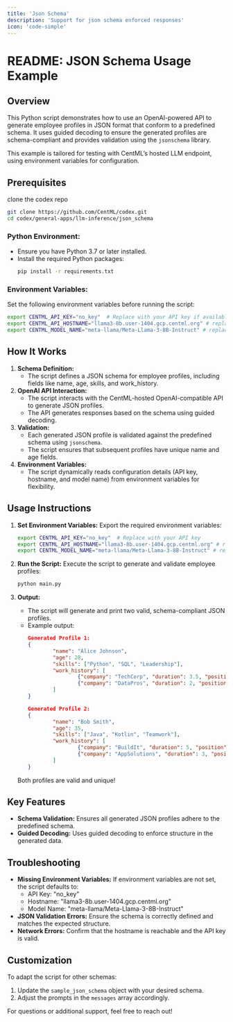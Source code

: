 ```yaml
---
title: 'Json Schema'
description: 'Support for json schema enforced responses'
icon: 'code-simple'
---
```

# README: JSON Schema Usage Example

## Overview

This Python script demonstrates how to use an OpenAI-powered API to generate employee profiles in JSON format that conform to a predefined schema. It uses guided decoding to ensure the generated profiles are schema-compliant and provides validation using the `jsonschema` library.

This example is tailored for testing with CentML’s hosted LLM endpoint, using environment variables for configuration.

## Prerequisites
clone the codex repo
```bash
git clone https://github.com/CentML/codex.git
cd codex/general-apps/llm-inference/json_schema
```

### Python Environment:
- Ensure you have Python 3.7 or later installed.
- Install the required Python packages:
    ```bash
    pip install -r requirements.txt
    ```

### Environment Variables:
Set the following environment variables before running the script:
```bash
export CENTML_API_KEY="no_key"  # Replace with your API key if available
export CENTML_API_HOSTNAME="llama3-8b.user-1404.gcp.centml.org" # replace with your endpoint url
export CENTML_MODEL_NAME="meta-llama/Meta-Llama-3-8B-Instruct" # replace with your model
```

## How It Works

1. **Schema Definition:**
     - The script defines a JSON schema for employee profiles, including fields like name, age, skills, and work_history.
2. **OpenAI API Interaction:**
     - The script interacts with the CentML-hosted OpenAI-compatible API to generate JSON profiles.
     - The API generates responses based on the schema using guided decoding.
3. **Validation:**
     - Each generated JSON profile is validated against the predefined schema using `jsonschema`.
     - The script ensures that subsequent profiles have unique name and age fields.
4. **Environment Variables:**
     - The script dynamically reads configuration details (API key, hostname, and model name) from environment variables for flexibility.

## Usage Instructions

1. **Set Environment Variables:**
     Export the required environment variables:
     ```bash
     export CENTML_API_KEY="no_key"  # Replace with your API key
     export CENTML_API_HOSTNAME="llama3-8b.user-1404.gcp.centml.org" # replace with your endpoint url
     export CENTML_MODEL_NAME="meta-llama/Meta-Llama-3-8B-Instruct" # replace with your model
     ```

2. **Run the Script:**
     Execute the script to generate and validate employee profiles:
     ```bash
     python main.py
     ```

3. **Output:**
     - The script will generate and print two valid, schema-compliant JSON profiles.
     - Example output:
         ```json
         Generated Profile 1:
         {
                 "name": "Alice Johnson",
                 "age": 28,
                 "skills": ["Python", "SQL", "Leadership"],
                 "work_history": [
                         {"company": "TechCorp", "duration": 3.5, "position": "Software Engineer"},
                         {"company": "DataPros", "duration": 2, "position": "Data Analyst"}
                 ]
         }

         Generated Profile 2:
         {
                 "name": "Bob Smith",
                 "age": 35,
                 "skills": ["Java", "Kotlin", "Teamwork"],
                 "work_history": [
                         {"company": "BuildIt", "duration": 5, "position": "Project Manager"},
                         {"company": "AppSolutions", "duration": 3, "position": "Mobile Developer"}
                 ]
         }
         ```
     Both profiles are valid and unique!

## Key Features

- **Schema Validation:** Ensures all generated JSON profiles adhere to the predefined schema.
- **Guided Decoding:** Uses guided decoding to enforce structure in the generated data.


## Troubleshooting

- **Missing Environment Variables:**
    If environment variables are not set, the script defaults to:
    - API Key: "no_key"
    - Hostname: "llama3-8b.user-1404.gcp.centml.org"
    - Model Name: "meta-llama/Meta-Llama-3-8B-Instruct"
- **JSON Validation Errors:**
    Ensure the schema is correctly defined and matches the expected structure.
- **Network Errors:**
    Confirm that the hostname is reachable and the API key is valid.

## Customization

To adapt the script for other schemas:
1. Update the `sample_json_schema` object with your desired schema.
2. Adjust the prompts in the `messages` array accordingly.

For questions or additional support, feel free to reach out!
